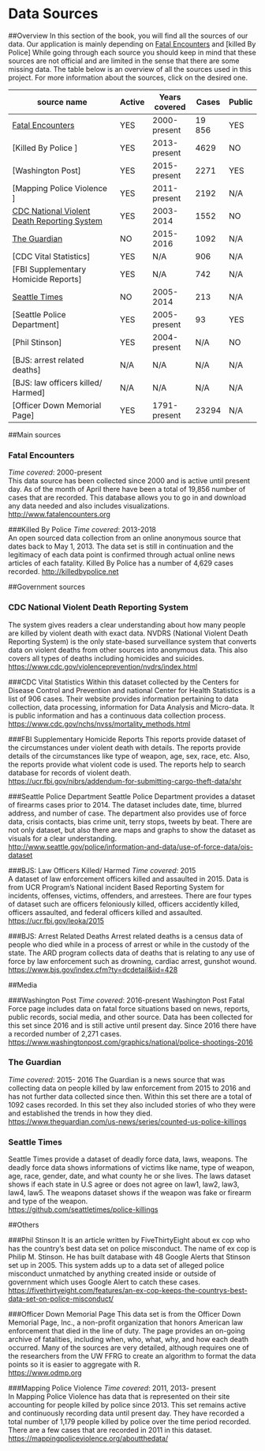 # Data Sources

##Overview
In this section of the book, you will find all the sources of our data.
Our application is mainly depending on [Fatal Encounters] and [killed By Police]
While going through each source you should keep in mind that these sources are not official and are limited in the sense that there are some missing data.\n
The table below is an overview of all the sources used in this project. For more information about the sources, click on the desired one.

| source name                                 | Active | Years covered  | Cases  | Public |
|---------------------------------------------|--------|----------------|--------|--------|
| [Fatal Encounters]                            | YES    | 2000-present   | 19 856 | YES    |
| [Killed By Police ]                           | YES    | 2013-present   | 4629   | NO     |
| [Washington Post]                             | YES    | 2015-present   | 2271   | YES    |
| [Mapping Police Violence ]                    | YES    | 2011-present   | 2192   | N/A    |
| [CDC National Violent Death Reporting System] | YES    | 2003-2014      | 1552   | NO     |
| [The Guardian]                                | NO     | 2015-2016      | 1092   | N/A    |
| [CDC Vital Statistics]                        | YES    | N/A            | 906    | N/A    |
| [FBI Supplementary Homicide Reports]          | YES    | N/A            | 742    | N/A    |
| [Seattle Times ]                              | NO     | 2005-2014      | 213    | N/A    |
| [Seattle Police Department]                   | YES    | 2005-present   | 93     | YES    |
| [Phil Stinson]                                | YES    | 2004-present   | N/A    | NO     |
| [BJS:  arrest related deaths]                 | N/A    | N/A            | N/A    | N/A    |
| [BJS:  law officers killed/ Harmed]            | N/A    | N/A            | N/A    | N/A    |
| [Officer Down Memorial Page]                  | YES    | 1791-present   | 23294  | N/A    
##Main sources

### Fatal Encounters
*Time covered*: 2000-present</br> 
This data source has been collected since 2000 and is active until present day. As of the month of April there have been a total of 19,856 number of cases that are recorded. This database allows you to go in and download any data needed and also includes visualizations.</br>
[http://www.fatalencounters.org](http://www.fatalencounters.org)


###Killed By Police
*Time covered*: 2013-2018 <br/>
An open sourced data collection from an online anonymous source that dates back to May 1, 2013. The data set is still in continuation and the legitimacy of each data point is confirmed through actual online news articles of each fatality. Killed By Police has a number of 4,629 cases recorded. 
[http://killedbypolice.net](http://killedbypolice.net)</br>





##Government sources

### CDC National Violent Death Reporting System 
The system gives readers a clear understanding about how many people are killed by violent death with exact data. NVDRS \(National Violent Death Reporting System\) is the only state-based surveillance system that converts data on violent deaths from other sources into anonymous data. This also covers all types of deaths including homicides and suicides.</br>
[https://www.cdc.gov/violenceprevention/nvdrs/index.html](https://www.cdc.gov/violenceprevention/nvdrs/index.html) 

###CDC Vital Statistics 
Within this dataset collected by the Centers for Disease Control and Prevention and national Center for Health Statistics is a list of 906 cases. Their website provides information pertaining to data collection, data processing, information for Data Analysis and Micro-data. It is public information and has a continuous data collection process. </br>
[https://www.cdc.gov/nchs/nvss/mortality\_methods.html](%20https://www.cdc.gov/nchs/nvss/mortality_methods.html)


###FBI Supplementary Homicide Reports 
This reports provide dataset of the circumstances under violent death with details. The reports provide details of the circumstances like type of weapon, age, sex, race, etc. Also, the reports provide what violent code is used. The reports help to search database for records of violent death.</br>
[https://ucr.fbi.gov/nibrs/addendum-for-submitting-cargo-theft-data/shr](https://ucr.fbi.gov/nibrs/addendum-for-submitting-cargo-theft-data/shr)



###Seattle Police Department 
Seattle Police Department provides a dataset of firearms cases prior to 2014. The dataset includes date, time, blurred address, and number of case. The department also provides use of force data, crisis contacts, bias crime unit, terry stops, tweets by beat. There are not only dataset, but also there are maps and graphs to show the dataset as visuals for a clear understanding.</br>
[http://www.seattle.gov/police/information-and-data/use-of-force-data/ois-dataset](http://www.seattle.gov/police/information-and-data/use-of-force-data/ois-dataset)

###BJS: Law Officers Killed/ Harmed 
*Time covered*: 2015<br/>
A dataset of law enforcement officers killed and assaulted in 2015. Data is from UCR Program's National incident Based Reporting System for incidents, offenses, victims, offenders, and arrestees. There are four types of dataset such are officers feloniously killed, officers accidently killed, officers assaulted, and federal officers killed and assaulted.<br/>
[https://ucr.fbi.gov/leoka/2015](https://ucr.fbi.gov/leoka/2015) 

###BJS: Arrest Related Deaths 
Arrest related deaths is a census data of people who died while in a process of arrest or while in the custody of the state. The ARD program collects data of deaths that is relating to any use of force by law enforcement such as drowning, cardiac arrest, gunshot wound.</br>
[https://www.bjs.gov/index.cfm?ty=dcdetail&iid=428](https://www.bjs.gov/index.cfm?ty=dcdetail&iid=428)




##Media

###Washington Post 
*Time covered*: 2016-present 
Washington Post Fatal Force page includes data on fatal force situations based on news, reports, public records, social media, and other source. Data has been collected for this set since 2016 and is still active until present day. Since 2016 there have a recorded number of 2,271 cases.</br>
[https://www.washingtonpost.com/graphics/national/police-shootings-2016](https://www.washingtonpost.com/graphics/national/police-shootings-2016)

### The Guardian 
*Time covered*: 2015- 2016 
The Guardian is a news source that was collecting data on people killed by law enforcement from 2015 to 2016 and has not further data collected since then. Within this set there are a total of 1092 cases recorded. In this set they also included stories of who they were and established the trends in how they died.</br>
[https://www.theguardian.com/us-news/series/counted-us-police-killings](https://www.theguardian.com/us-news/series/counted-us-police-killings)

### Seattle Times 
Seattle Times provide a dataset of deadly force data, laws, weapons. The deadly force data shows informations of victims like name, type of weapon, age, race, gender, date, and what county he or she lives. The laws dataset shows if each state in U.S agree or does not agree on law1, law2, law3, law4, law5. The weapons dataset shows if the weapon was fake or firearm and type of the weapon.</br>
[https://github.com/seattletimes/police-killings](https://github.com/seattletimes/police-killings) 


##Others

###Phil Stinson 
It is an article written by FiveThirtyEight about ex cop who has the country's best data set on police misconduct. The name of ex cop is Philip M. Stinson. He has built database with 48 Google Alerts that Stinson set up in 2005. This system adds up to a data set of alleged police misconduct unmatched by anything created inside or outside of government which uses Google Alert to catch these cases.</br>
[https://fivethirtyeight.com/features/an-ex-cop-keeps-the-countrys-best-data-set-on-police-misconduct/](https://fivethirtyeight.com/features/an-ex-cop-keeps-the-countrys-best-data-set-on-police-misconduct/) 

###Officer Down Memorial Page 
This data set is from the Officer Down Memorial Page, Inc., a non-profit organization that honors American law enforcement that died in the line of duty. The page provides an on-going archive of fatalities, including when, who, what, why, and how each death occurred. Many of the sources are very detailed, although requires one of the researchers from the UW FFRG to create an algorithm to format the data points so it is easier to aggregate with R.</br>
[https://www.odmp.org](https://www.odmp.org) 

###Mapping Police Violence 
*Time covered*: 2011, 2013- present</br> 
In Mapping Police Violence has data that is represented on their site accounting for people killed by police since 2013. This set remains active and continuously recording data until present day. They have recorded a total number of 1,179 people killed by police over the time period recorded. There are a few cases that are recorded in 2011 in this dataset.</br>
[https://mappingpoliceviolence.org/aboutthedata/](https://mappingpoliceviolence.org/aboutthedata/) 

